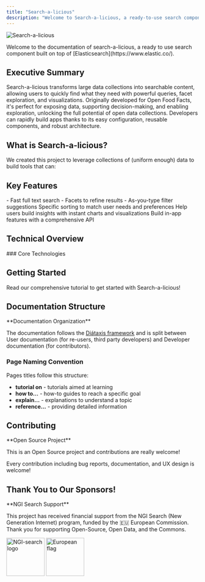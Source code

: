 ```yaml
---
title: "Search-a-licious"
description: "Welcome to Search-a-licious, a ready-to-use search component built on Elasticsearch. This documentation provides an executive summary, technical overview, and contribution guidelines to help you get started with transforming large data collections into searchable content."
---
```




![Search-a-licious](./assets/RVB_HORIZONTAL_WHITE_BG_SEARCH-A-LICIOUS-50.png "Search-a-licious logo")

<Callout type="info">
Welcome to the documentation of search-a-licious, a ready to use search component built on top of [Elasticsearch](https://www.elastic.co/).
</Callout>

## Executive Summary

<Callout>
Search-a-licious transforms large data collections into searchable content, allowing users to quickly find what they need with powerful queries, facet exploration, and visualizations. Originally developed for Open Food Facts, it's perfect for exposing data, supporting decision-making, and enabling exploration, unlocking the full potential of open data collections. Developers can rapidly build apps thanks to its easy configuration, reusable components, and robust architecture.
</Callout>

## What is Search-a-licious?

We created this project to leverage collections of (uniform enough) data to build tools that can:

<Cards>
<Card title="Reach Large Public" description="Make data accessible to a wide audience" />
<Card title="Smart Filtering" description="Help users find items according to their criteria" />
<Card title="Data Exploration" description="Enable data exploration and useful insights" />
</Cards>

## Key Features

<Steps>
<Step title="Engaging Search Experience">
- Fast full text search
- Facets to refine results  
- As-you-type filter suggestions
</Step>
<Step title="Personalized Results">
Specific sorting to match user needs and preferences
</Step>
<Step title="Instant Insights">
Help users build insights with instant charts and visualizations
</Step>
<Step title="Powerful API">
Build in-app features with a comprehensive API
</Step>
</Steps>

## Technical Overview

<Cards>
<Card title="Web Components" href="/docs/Search-a-licious/users/tutorial#building-a-search-interface" description="Quickly build your UI using any JavaScript framework, or plain HTML" />
<Card title="Easy Configuration" href="/docs/Search-a-licious/users/tutorial#create-a-configuration-file" description="One-stop file configuration to describe your content" />
<Card title="Docker Deployment" href="/docs/Search-a-licious/users/how-to-install" description="Ready-to-deploy Docker Compose file including all needed services" />
<Card title="Data Import" href="/docs/Search-a-licious/users/tutorial#import-the-data" description="One command initial data import from JSONL data export" />
</Cards>
### Core Technologies

<Cards>
<Card title="Elasticsearch" href="https://www.elastic.co/elasticsearch" description="Powerful search engine foundation" />
<Card title="Web Components" href="https://developer.mozilla.org/en-US/docs/Web/API/Web_Components" description="Built with Lit framework for reusable UI components" />
<Card title="Vega" href="https://vega.github.io/" description="Advanced visualization and charting capabilities" />
<Card title="Redis" href="https://redis.io/" description="Event stream processing and caching" />
</Cards>

## Getting Started

<Card title="Start with Tutorial" href="./users/tutorial.mdx">
Read our comprehensive tutorial to get started with Search-a-licious!
</Card>

## Documentation Structure

<Callout type="info">
**Documentation Organization**

The documentation follows the [Diátaxis framework](https://diataxis.fr/) and is split between User documentation (for re-users, third party developers) and Developer documentation (for contributors).
</Callout>

<Cards>
<Card title="User Documentation" href="./users/" description="For re-users and third party developers" />
<Card title="Developer Documentation" href="./devs/" description="For contributors to the project" />
</Cards>

### Page Naming Convention

Pages titles follow this structure:
- **tutorial on** - tutorials aimed at learning
- **how to…** - how-to guides to reach a specific goal  
- **explain…** - explanations to understand a topic
- **reference…** - providing detailed information

## Contributing

<Callout type="info">
**Open Source Project**

This is an Open Source project and contributions are really welcome!
</Callout>

<Cards>
<Card title="Developer Introduction" href="./devs/introduction.mdx" description="Get started with contributing to the project" />
<Card title="Project Wiki" href="https://wiki.openfoodfacts.org/Search-a-licious" description="Additional information and community resources" />
</Cards>

Every contribution including bug reports, documentation, and UX design is welcome!

## Thank You to Our Sponsors!

<Callout>
**NGI Search Support**

This project has received financial support from the NGI Search (New Generation Internet) program, funded by the 🇪🇺 European Commission. Thank you for supporting Open-Source, Open Data, and the Commons.
</Callout>

<Cards>
<Card title="NGI Search">
<img src="./assets/NGISearch_logo_tag_icon.svg" alt="NGI-search logo" title="NGI-search logo" height="100" />
</Card>
<Card title="European Union">
<img src="./assets/europa-flag.jpg" alt="European flag" title="The European Union flag" height="100" />
</Card>
</Cards>

